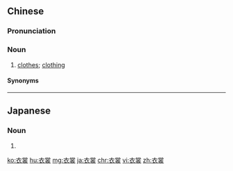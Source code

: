 ==Chinese==
{{zh-forms}}

===Pronunciation===
{{zh-pron
|m=yīshang
|c=ji1 soeng4
|md=ĭ-siòng
|mn=qz,tw,xm:i-chiûⁿ/zz:i-siâng
|w=1i zaan
|cat=n
}}

===Noun===
{{zh-noun}}

# [[clothes]]; [[clothing]]

====Synonyms====
{{zh-dial|衣服}}

----

==Japanese==
{{ja-kanjitab|衣|裳}}

===Noun===
{{ja-noun|いしょう}}

# {{alternative form of|衣装|lang=ja}}

[[ko:衣裳]]
[[hu:衣裳]]
[[mg:衣裳]]
[[ja:衣裳]]
[[chr:衣裳]]
[[vi:衣裳]]
[[zh:衣裳]]